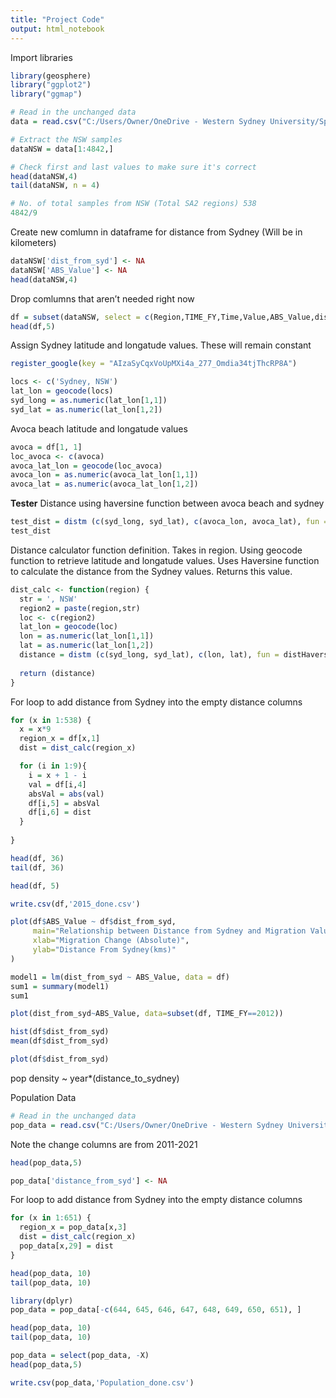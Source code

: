 ```yaml
---
title: "Project Code"
output: html_notebook
---
```


Import libraries
```r
library(geosphere)
library("ggplot2")
library("ggmap")
```

```r
# Read in the unchanged data
data = read.csv("C:/Users/Owner/OneDrive - Western Sydney University/Spring 2022/Mathematics Project/Russell Data.csv")
```


```r
# Extract the NSW samples
dataNSW = data[1:4842,]

# Check first and last values to make sure it's correct
head(dataNSW,4)
tail(dataNSW, n = 4)

# No. of total samples from NSW (Total SA2 regions) 538
4842/9
```


Create new comlumn in dataframe for distance from Sydney (Will be in kilometers)
```r
dataNSW['dist_from_syd'] <- NA
dataNSW['ABS_Value'] <- NA
head(dataNSW,4)
```


Drop comlumns that aren't needed right now
```r
df = subset(dataNSW, select = c(Region,TIME_FY,Time,Value,ABS_Value,dist_from_syd))
head(df,5)
```


Assign Sydney latitude and longatude values. 
These will remain constant
```r
register_google(key = "AIzaSyCqxVoUpMXi4a_277_Omdia34tjThcRP8A")

locs <- c('Sydney, NSW')
lat_lon = geocode(locs)
syd_long = as.numeric(lat_lon[1,1])
syd_lat = as.numeric(lat_lon[1,2])
```
Avoca beach latitude and longatude values
```r
avoca = df[1, 1]
loc_avoca <- c(avoca)
avoca_lat_lon = geocode(loc_avoca)
avoca_lon = as.numeric(avoca_lat_lon[1,1])
avoca_lat = as.numeric(avoca_lat_lon[1,2])
```
**Tester**
Distance using haversine function between avoca beach and sydney
```r
test_dist = distm (c(syd_long, syd_lat), c(avoca_lon, avoca_lat), fun = distHaversine)*0.001
test_dist
```



Distance calculator function definition.
Takes in region. Using geocode function to retrieve latitude and longatude values. 
Uses Haversine function to calculate the distance from the Sydney values. 
Returns this value.
```r
dist_calc <- function(region) {
  str = ', NSW'
  region2 = paste(region,str)
  loc <- c(region2)
  lat_lon = geocode(loc)
  lon = as.numeric(lat_lon[1,1])
  lat = as.numeric(lat_lon[1,2])  
  distance = distm (c(syd_long, syd_lat), c(lon, lat), fun = distHaversine)*0.001
  
  return (distance)
}
```


For loop to add distance from Sydney into the empty distance columns
```r
for (x in 1:538) {
  x = x*9
  region_x = df[x,1]
  dist = dist_calc(region_x)

  for (i in 1:9){
    i = x + 1 - i
    val = df[i,4]
    absVal = abs(val)
    df[i,5] = absVal
    df[i,6] = dist
  }
  
}

head(df, 36)
tail(df, 36)
```

```r
head(df, 5)
```

```r
write.csv(df,'2015_done.csv')
```




```r
plot(df$ABS_Value ~ df$dist_from_syd,
     main="Relationship between Distance from Sydney and Migration Value",
     xlab="Migration Change (Absolute)",
     ylab="Distance From Sydney(kms)"
)
```


```r
model1 = lm(dist_from_syd ~ ABS_Value, data = df)
sum1 = summary(model1)
sum1
```
```r
plot(dist_from_syd~ABS_Value, data=subset(df, TIME_FY==2012))
```
```r
hist(df$dist_from_syd)
mean(df$dist_from_syd)  
```
```r
plot(df$dist_from_syd)
```
 

pop density ~ year*(distance_to_sydney)  


Population Data



```r
# Read in the unchanged data
pop_data = read.csv("C:/Users/Owner/OneDrive - Western Sydney University/Spring 2022/Mathematics Project/population_mod.csv")
```


Note the change columns are from 2011-2021
```r
head(pop_data,5)
```
```r
pop_data['distance_from_syd'] <- NA
```



For loop to add distance from Sydney into the empty distance columns
```r
for (x in 1:651) {
  region_x = pop_data[x,3]
  dist = dist_calc(region_x)
  pop_data[x,29] = dist
}

head(pop_data, 10)
tail(pop_data, 10)
```



```r
library(dplyr)
pop_data = pop_data[-c(644, 645, 646, 647, 648, 649, 650, 651), ] 
```


```r
head(pop_data, 10)
tail(pop_data, 10)
```


```r
pop_data = select(pop_data, -X)
head(pop_data,5)
```





```r
write.csv(pop_data,'Population_done.csv')
```












